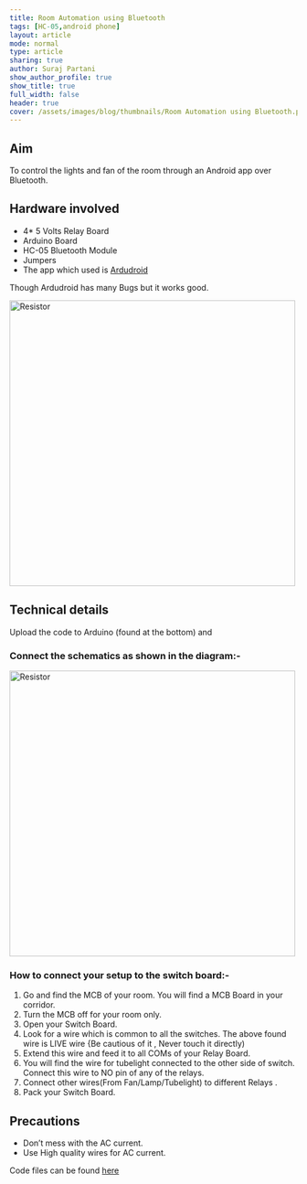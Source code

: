 ```yaml
---
title: Room Automation using Bluetooth
tags: [HC-05,android phone]
layout: article
mode: normal
type: article
sharing: true
author: Suraj Partani
show_author_profile: true
show_title: true
full_width: false
header: true
cover: /assets/images/blog/thumbnails/Room Automation using Bluetooth.png
---
```



## Aim
To control the lights and fan of the room through an Android app over Bluetooth.

## Hardware involved
- 4* 5 Volts Relay Board
- Arduino Board
- HC-05 Bluetooth Module
- Jumpers
- The  app which used is [Ardudroid](https://play.google.com/store/apps/details?id=com.techbitar.android.Andruino&hl=en)

Though Ardudroid has many Bugs but it works good.

<Image src="/assets/images/blog/Room-Automation/1.png" alt="Resistor" width='500' height='500'>

## Technical details
Upload the code to Arduino (found at the bottom) and

### Connect the schematics as shown in the diagram:-
<Image src="/assets/images/blog/Room-Automation/2.png" alt="Resistor" width='500' height='500'>

### How to connect your setup to the switch board:-

1. Go and find the MCB of your room. You will find a MCB Board in your corridor.
2. Turn the MCB off for your room only.
3. Open your Switch Board.
4. Look for a wire which is common to all the switches. The above found wire is LIVE  wire {Be cautious of it , Never touch it directly)
5. Extend this wire and feed it to all COMs of your Relay Board.
6. You will find the wire for tubelight connected to the other side of switch. Connect this wire to NO pin of any of the relays.
7. Connect other wires(From Fan/Lamp/Tubelight) to different Relays .
8. Pack your Switch Board.

## Precautions
- Don’t mess with the AC current.
- Use High quality wires for AC current.

<EmbedItem url='https://www.youtube.com/embed/YmVJkK9b70s' />


Code files can be found [here](https://technopediabphc.files.wordpress.com/2015/10/bluetooth-code.docx)
